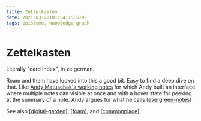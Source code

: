 ```yaml
---
title: Zettelkasten
date: 2021-03-20T01:54:15.519Z
tags: episteme, knowledge graph
---
```


# Zettelkasten

Literally "card index", in ze german.

Roam and them have looked into this a good bit. Easy to find a deep dive on that. Like [Andy Matuschak's working notes](https://notes.andymatuschak.org/) for which Andy built an interface where multiple notes can visible at once and with a hover state for peeking at the summary of a note. Andy argues for what he calls [[evergreen-notes]]

See also [[digital-garden]], [[foam]], and [[commonplace]].

[//begin]: # "Autogenerated link references for markdown compatibility"
[evergreen-notes]: evergreen-notes "Evergreen Notes"
[digital-garden]: digital-garden "Digital Garden"
[foam]: foam "foam"
[commonplace]: ../commonplace "Commonplace"
[//end]: # "Autogenerated link references"
